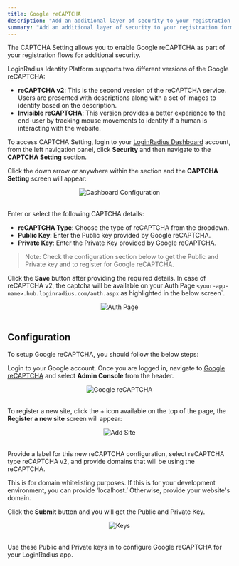 ```yaml
---
title: Google reCAPTCHA
description: "Add an additional layer of security to your registration form by configuring your own reCAPTCHA. reCAPTCHA requires confirmation with a checkbox that the person registering is not a bot."
summary: "Add an additional layer of security to your registration form by configuring your own reCAPTCHA. reCAPTCHA requires confirmation with a checkbox that the person registering is not a bot."
---
```




The CAPTCHA Setting allows you to enable Google reCAPTCHA as part of your registration flows for additional security.

LoginRadius Identity Platform supports two different versions of the Google reCAPTCHA:

- **reCAPTCHA v2**: This is the second version of the reCAPTCHA service. Users are presented with descriptions along with a set of images to identify based on the description.
- **Invisible reCAPTCHA**: This version provides a better experience to the end-user by tracking mouse movements to identify if a human is interacting with the website.

To access CAPTCHA Setting, login to your [LoginRadius Dashboard](https://dashboard.loginradius.com/dashboard) account, from the left navigation panel, click **Security** and then navigate to the **CAPTCHA Setting** section. 

Click the down arrow or anywhere within the section and the **CAPTCHA Setting** screen will appear:


<div style="text-align:center">
  <img src="../assets/security/recaptcha/captcha-setting.png" alt="Dashboard Configuration" />
</div>
<br/>

Enter or select the following CAPTCHA details:

- **reCAPTCHA Type**: Choose the type of reCAPTCHA from the dropdown.
- **Public Key**: Enter the Public key provided by Google reCAPTCHA.
- **Private Key**: Enter the Private Key provided by Google reCAPTCHA.

> Note: Check the configuration section below  to get the Public and Private key and to register for Google reCAPTCHA.

Click the **Save** button after providing the required details. In case of reCAPTCHA v2, the captcha will be available on your Auth Page `<your-app-name>.hub.loginradius.com/auth.aspx` as highlighted in the below screen`. 

<div style="text-align:center">
  <img src="../assets/security/recaptcha/auth-captcha.png" alt="Auth Page" />
</div>
<br/>

## Configuration
To setup Google reCAPTCHA, you should follow the below steps:


Login to your Google account. Once you are logged in, navigate to [Google reCAPTCHA](https://www.google.com/recaptcha/about/) and select **Admin Console** from the header.

<div style="text-align:center">
  <img src="../assets/security/recaptcha/google-recaptcha.png" alt="Google reCAPTCHA" />
</div>
<br/>

To register a new site, click the + icon available on the top of the page, the **Register a new site** screen will appear:

<div style="text-align:center">
  <img src="../assets/security/recaptcha/add-site.png" alt="Add Site" />
</div>
<br/>

Provide a label for this new reCAPTCHA configuration, select reCAPTCHA type reCAPTCHA v2, and provide domains that will be using the reCAPTCHA. 

This is for domain whitelisting purposes. If this is for your development environment, you can provide ‘localhost.’ Otherwise, provide your website's domain.


Click the **Submit** button and you will get the Public and Private Key.

<div style="text-align:center">
  <img src="../assets/security/recaptcha/keys.png" alt="Keys" />
</div>
<br/>

Use these Public and Private keys in to configure Google reCAPTCHA for your LoginRadius app.

